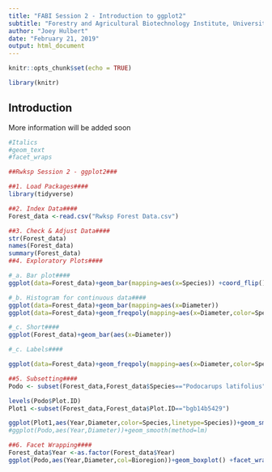 ```yaml
---
title: "FABI Session 2 - Introduction to ggplot2"
subtitle: "Forestry and Agricultural Biotechnology Institute, University of Pretoria"
author: "Joey Hulbert"
date: "February 21, 2019"
output: html_document
---
```

<script>
    $(document).ready(function() {
      $items = $('div#TOC li');
      $items.each(function(idx) {
        num_ul = $(this).parentsUntil('#TOC').length;
        $(this).css({'text-indent': num_ul * 10, 'padding-left': 0});
      });
    });
</script>

```r
knitr::opts_chunk$set(echo = TRUE)
```

```r
library(knitr)
```

## Introduction

More information will be added soon

```r
#Italics
#geom_text
#facet_wraps
```



```r
##Rwksp Session 2 - ggplot2###

##1. Load Packages####
library(tidyverse)

##2. Index Data####
Forest_data <-read.csv("Rwksp Forest Data.csv")

##3. Check & Adjust Data####
str(Forest_data)
names(Forest_data)
summary(Forest_data)
##4. Exploratory Plots####

#_a. Bar plot####
ggplot(data=Forest_data)+geom_bar(mapping=aes(x=Species)) +coord_flip()

#_b. Histogram for continuous data####
ggplot(data=Forest_data)+geom_bar(mapping=aes(x=Diameter))
ggplot(data=Forest_data)+geom_freqpoly(mapping=aes(x=Diameter,color=Species))

#_c. Short####
ggplot(Forest_data)+geom_bar(aes(x=Diameter))

#_c. Labels####

ggplot(data=Forest_data)+geom_freqpoly(mapping=aes(x=Diameter,color=Species))+labs(title="Southern Afrotemperate Forest Species Abundance",x="Diameter",y="Number of Trees")

##5. Subsetting####
Podo <- subset(Forest_data,Forest_data$Species=="Podocarups latifolius")

levels(Podo$Plot.ID)
Plot1 <-subset(Forest_data,Forest_data$Plot.ID=="bgb14b5429")

ggplot(Plot1,aes(Year,Diameter,color=Species,linetype=Species))+geom_smooth(method=lm)
#ggplot(Podo,aes(Year,Diameter))+geom_smooth(method=lm)

##6. Facet Wrapping####
Forest_data$Year <-as.factor(Forest_data$Year)
ggplot(Podo,aes(Year,Diameter,col=Bioregion))+geom_boxplot() +facet_wrap(~Aspect)
```

